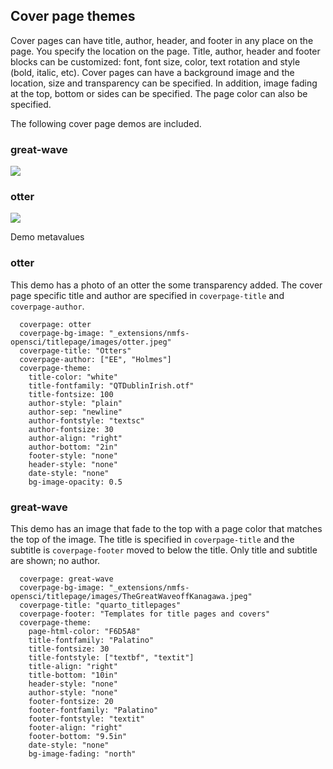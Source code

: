 ## Cover page themes

Cover pages can have title, author, header, and footer in any place on the page. You specify the location on the page. Title, author, header and footer blocks can be customized: font, font size, color, text rotation and style (bold, italic, etc). Cover pages can have a background image and the location, size and transparency can be specified. In addition, image fading at the top, bottom or sides can be specified. The page color can also be specified.

The following cover page demos are included. 

::: {.panel-tabset}

### great-wave
![](images/great-wave.png){.border fig-alt="Screenshot of great-wave cover page. This cover page an image that fades to the top and a page color that matches the top of the image (a great wave). "}

### otter
![](images/otter.png){.border fig-alt="Screenshot of otter cover page. This cover page has a full page photo of an otter. The title has be changed to Otters and a custom font is used."}
:::

Demo metavalues

### otter

This demo has a photo of an otter the some transparency added. The cover page specific title and author are specified in `coverpage-title` and `coverpage-author`.

```
  coverpage: otter
  coverpage-bg-image: "_extensions/nmfs-opensci/titlepage/images/otter.jpeg"
  coverpage-title: "Otters"
  coverpage-author: ["EE", "Holmes"]
  coverpage-theme:
    title-color: "white"
    title-fontfamily: "QTDublinIrish.otf"
    title-fontsize: 100
    author-style: "plain"
    author-sep: "newline"
    author-fontstyle: "textsc"
    author-fontsize: 30
    author-align: "right"
    author-bottom: "2in"
    footer-style: "none"
    header-style: "none"
    date-style: "none"
    bg-image-opacity: 0.5
```



### great-wave

This demo has an image that fade to the top with a page color that matches the top of the image. The title is specified in `coverpage-title` and the subtitle is `coverpage-footer` moved to below the title. Only title and subtitle are shown; no author.

```
  coverpage: great-wave
  coverpage-bg-image: "_extensions/nmfs-opensci/titlepage/images/TheGreatWaveoffKanagawa.jpeg"
  coverpage-title: "quarto_titlepages"
  coverpage-footer: "Templates for title pages and covers"
  coverpage-theme:
    page-html-color: "F6D5A8"
    title-fontfamily: "Palatino"
    title-fontsize: 30
    title-fontstyle: ["textbf", "textit"]
    title-align: "right"
    title-bottom: "10in"
    header-style: "none"
    author-style: "none"
    footer-fontsize: 20
    footer-fontfamily: "Palatino"
    footer-fontstyle: "textit"
    footer-align: "right"
    footer-bottom: "9.5in"
    date-style: "none"
    bg-image-fading: "north"
```
